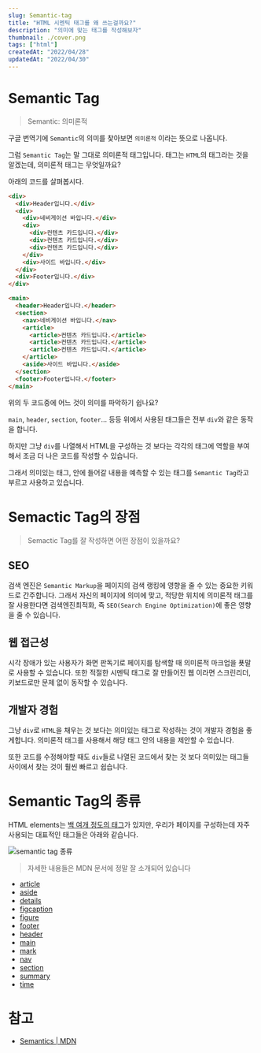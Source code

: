 ```yaml
---
slug: Semantic-tag
title: "HTML 시멘틱 태그를 왜 쓰는걸까요?"
description: "의미에 맞는 태그를 작성해보자"
thumbnail: ./cover.png
tags: ["html"]
createdAt: "2022/04/28"
updatedAt: "2022/04/30"
---
```


# Semantic Tag

> Semantic: 의미론적

구글 번역기에 `Semantic`의 의미를 찾아보면 `의미론적` 이라는 뜻으로 나옵니다.

그럼 `Semantic Tag`는 말 그대로 의미론적 태그입니다.
태그는 `HTML`의 태그라는 것을 알겠는데, 의미론적 태그는 무엇일까요?

아래의 코드를 살펴봅시다.

```html
<div>
  <div>Header입니다.</div>
  <div>
    <div>네비게이션 바입니다.</div>
    <div>
      <div>컨텐츠 카드입니다.</div>
      <div>컨텐츠 카드입니다.</div>
      <div>컨텐츠 카드입니다.</div>
    </div>
    <div>사이드 바입니다.</div>
  </div>
  <div>Footer입니다.</div>
</div>
```

```html
<main>
  <header>Header입니다.</header>
  <section>
    <nav>네비게이션 바입니다.</nav>
    <article>
      <article>컨텐츠 카드입니다.</article>
      <article>컨텐츠 카드입니다.</article>
      <article>컨텐츠 카드입니다.</article>
    </article>
    <aside>사이드 바입니다.</aside>
  </section>
  <footer>Footer입니다.</footer>
</main>
```

위의 두 코드중에 어느 것이 의미를 파악하기 쉽나요?

`main`, `header`, `section`, `footer`... 등등 위에서 사용된 태그들은 전부 `div`와 같은 동작을 합니다.

하지만 그냥 `div`를 나열해서 HTML을 구성하는 것 보다는 각각의 태그에 역할을 부여해서 조금 더 나은 코드를 작성할 수 있습니다.

그래서 의미있는 태그, 안에 들어갈 내용을 예측할 수 있는 태그를 `Semantic Tag`라고 부르고 사용하고 있습니다.

# Semactic Tag의 장점

> Semactic Tag를 잘 작성하면 어떤 장점이 있을까요?

## SEO

검색 엔진은 `Semantic Markup`을 페이지의 검색 랭킹에 영향을 줄 수 있는 중요한 키워드로 간주합니다. 그래서 자신의 페이지에 의미에 맞고, 적당한 위치에 의미론적 태그를 잘 사용한다면 검색엔진최적화, 즉 `SEO(Search Engine Optimization)`에 좋은 영향을 줄 수 있습니다.

## 웹 접근성

시각 장애가 있는 사용자가 화면 판독기로 페이지를 탐색할 때 의미론적 마크업을 푯말로 사용할 수 있습니다.
또한 적절한 시멘틱 태그로 잘 만들어진 웹 이라면 스크린리더, 키보드로만 문제 없이 동작할 수 있습니다.

## 개발자 경험

그냥 `div`로 `HTML`을 채우는 것 보다는 의미있는 태그로 작성하는 것이 개발자 경험을 좋게합니다. 의미론적 태그를 사용해서 해당 태그 안의 내용을 제안할 수 있습니다.

또한 코드를 수정해야할 때도 `div`들로 나열된 코드에서 찾는 것 보다 의미있는 태그들 사이에서 찾는 것이 훨씬 빠르고 쉽습니다.

# Semantic Tag의 종류

HTML elements는 [백 여개 정도의 태그](https://developer.mozilla.org/en-US/docs/Web/HTML/Element)가 있지만, 우리가 페이지를 구성하는데 자주 사용되는 대표적인 태그들은 아래와 같습니다.

![semantic tag 종류](./1.png)

> 자세한 내용들은 MDN 문서에 정말 잘 소개되어 있습니다

- [article](https://developer.mozilla.org/ko/docs/Web/HTML/Element/article)
- [aside](https://developer.mozilla.org/ko/docs/Web/HTML/Element/aside)
- [details](https://developer.mozilla.org/ko/docs/Web/HTML/Element/details)
- [figcaption](https://developer.mozilla.org/ko/docs/Web/HTML/Element/figcaption)
- [figure](https://developer.mozilla.org/ko/docs/Web/HTML/Element/figure)
- [footer](https://developer.mozilla.org/ko/docs/Web/HTML/Element/footer)
- [header](https://developer.mozilla.org/ko/docs/Web/HTML/Element/header)
- [main](https://developer.mozilla.org/ko/docs/Web/HTML/Element/main)
- [mark](https://developer.mozilla.org/ko/docs/Web/HTML/Element/mark)
- [nav](https://developer.mozilla.org/ko/docs/Web/HTML/Element/nav)
- [section](https://developer.mozilla.org/ko/docs/Web/HTML/Element/section)
- [summary](https://developer.mozilla.org/ko/docs/Web/HTML/Element/summary)
- [time](https://developer.mozilla.org/ko/docs/Web/HTML/Element/time)

# 참고

- [Semantics | MDN](https://developer.mozilla.org/ko/docs/Glossary/Semantics)

